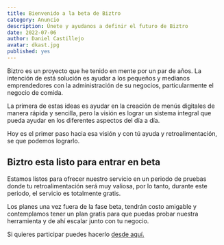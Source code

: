 ```yaml
---
title: Bienvenido a la beta de Biztro
category: Anuncio
description: Únete y ayudanos a definir el futuro de Biztro
date: 2022-07-06
author: Daniel Castillejo
avatar: dkast.jpg
published: yes
---
```


Biztro es un proyecto que he tenido en mente por un par de años. La intención de está solución es ayudar a los
pequeños y medianos emprendedores con la administración de su negocios, particularmente el negocio de comida.

La primera de estas ideas es ayudar en la creación de menús digitales de manera rápida y sencilla, pero la visión es
lograr un sistema integral que pueda ayudar en los diferentes aspectos del día a día.

Hoy es el primer paso hacia esa visión y con tú ayuda y retroalimentación, se que podemos lograrlo.

## Biztro esta listo para entrar en beta

Estamos listos para ofrecer nuestro servicio en un periodo de pruebas donde tu retroalimentación será muy valiosa,
por lo tanto, durante este periodo, el servicio es totalmente gratis.

Los planes una vez fuera de la fase beta, tendrán costo amigable y contemplamos tener un plan gratis para que puedas
probar nuestra herramienta y de ahí escalar junto con tu negocio.

Si quieres participar puedes hacerlo [desde aquí.](/invite)
